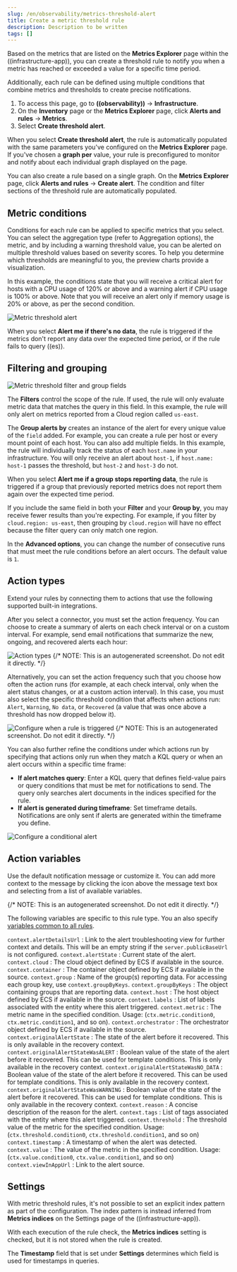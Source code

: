 ```yaml
---
slug: /en/observability/metrics-threshold-alert
title: Create a metric threshold rule
description: Description to be written
tags: []
---
```



<div id="metrics-threshold-alert"></div>

Based on the metrics that are listed on the **Metrics Explorer** page within the ((infrastructure-app)),
you can create a threshold rule to notify you when a metric has reached or exceeded a value for a specific
time period.

Additionally, each rule can be defined using multiple
conditions that combine metrics and thresholds to create precise notifications.

1. To access this page, go to **((observability))** -> **Infrastructure**.
1. On the **Inventory** page or the **Metrics Explorer** page, click **Alerts and rules** -> **Metrics**.
1. Select **Create threshold alert**.

<DocCallOut title="Tip">

When you select **Create threshold alert**, the rule is automatically populated with the same parameters
you've configured on the **Metrics Explorer** page. If you've chosen a **graph per** value, your rule is
preconfigured to monitor and notify about each individual graph displayed on the page.

You can also create a rule based on a single graph. On the **Metrics Explorer** page,
click **Alerts and rules** -> **Create alert**. The condition and filter sections of the threshold rule
are automatically populated.

</DocCallOut>

<div id="metrics-conditions"></div>

## Metric conditions

Conditions for each rule can be applied to specific metrics that you select. You can select the aggregation type (refer to <DocLink slug="/en/observability/aggregation-options">Aggregation options</DocLink>),
the metric, and by including a warning threshold value, you can be alerted on multiple threshold values based on severity scores.
To help you determine which thresholds are meaningful to you, the preview charts provide a visualization.

In this example, the conditions state that you will receive a critical alert for hosts with a CPU usage of 120% or above and a warning alert if CPU usage is 100% or above. Note that you will receive an alert only if memory usage is 20% or above, as per the second condition.

![Metric threshold alert](images/metrics-alert.png)

When you select **Alert me if there's no data**, the rule is triggered if the metrics don't report any data over the
expected time period, or if the rule fails to query ((es)).

<div id="filtering-and-grouping"></div>

## Filtering and grouping
![Metric threshold filter and group fields](images/metrics-alert-filters-and-group.png)

The **Filters** control the scope of the rule. If used, the rule will only evaluate metric data that matches the query in this field. In this example, the rule will only alert on metrics reported from a Cloud region called `us-east`.

The **Group alerts by** creates an instance of the alert for every unique value of the `field` added. For example, you can create a rule per host or every mount point of each host. You can also add multiple fields. In this example, the rule will individually track the status of each `host.name` in your infrastructure. You will only receive an alert about `host-1`, if `host.name: host-1` passes the threshold, but `host-2` and `host-3` do not.

When you select **Alert me if a group stops reporting data**, the rule is triggered if a group that previously reported metrics does not report them again over the expected time period.

<DocCallOut title="Important" color="warning">

If you include the same field in both your **Filter** and your **Group by**, you may receive fewer results than you're expecting. For example, if you filter by `cloud.region: us-east`, then grouping by `cloud.region` will have no effect because the filter query can only match one region.

</DocCallOut>

In the **Advanced options**, you can change the number of consecutive runs that must meet the rule conditions before an alert occurs.
The default value is `1`.

<div id="action-types-metrics"></div>

## Action types

Extend your rules by connecting them to actions that use the following supported built-in integrations.

<AlertingConnectors />

After you select a connector, you must set the action frequency. You can choose to create a summary of alerts on each check interval or on a custom interval. For example, send email notifications that summarize the new, ongoing, and recovered alerts each hour:

![Action types](images/action-alert-summary.png)
{/* NOTE: This is an autogenerated screenshot. Do not edit it directly. */}

Alternatively, you can set the action frequency such that you choose how often the action runs (for example, at each check interval, only when the alert status changes, or at a custom action interval). In this case, you must also select the specific threshold condition that affects when actions run: `Alert`, `Warning`, `No data`, or `Recovered` (a value that was once above a threshold has now dropped below it).

![Configure when a rule is triggered](images/metrics-threshold-run-when-selection.png)
{/* NOTE: This is an autogenerated screenshot. Do not edit it directly. */}

You can also further refine the conditions under which actions run by specifying that actions only run when they match a KQL query or when an alert occurs within a specific time frame:

- **If alert matches query**: Enter a KQL query that defines field-value pairs or query conditions that must be met for notifications to send. The query only searches alert documents in the indices specified for the rule.
- **If alert is generated during timeframe**: Set timeframe details. Notifications are only sent if alerts are generated within the timeframe you define.

![Configure a conditional alert](images/metric-threshold-conditional-alerts.png)

<div id="action_variables"></div>

## Action variables

Use the default notification message or customize it.
You can add more context to the message by clicking the icon above the message text box
and selecting from a list of available variables.

<DocImage size="xl" url="images/metrics-threshold-alert-default-message.png" alt='Default notification message for metric threshold rules with open "Add variable" popup listing available action variables' />
{/* NOTE: This is an autogenerated screenshot. Do not edit it directly. */}

The following variables are specific to this rule type.
You an also specify [variables common to all rules](((kibana-ref))/rule-action-variables.html).

`context.alertDetailsUrl`
  : Link to the alert troubleshooting view for further context and details. This will be an empty string if the `server.publicBaseUrl` is not configured.
`context.alertState`
  : Current state of the alert.
`context.cloud`
  : The cloud object defined by ECS if available in the source.
`context.container`
  : The container object defined by ECS if available in the source.
`context.group`
  : Name of the group(s) reporting data. For accessing each group key, use `context.groupByKeys`.
`context.groupByKeys`
  : The object containing groups that are reporting data.
`context.host`
  : The host object defined by ECS if available in the source.
`context.labels`
  : List of labels associated with the entity where this alert triggered.
`context.metric`
  : The metric name in the specified condition. Usage: (`ctx.metric.condition0`, `ctx.metric.condition1`, and so on).
`context.orchestrator`
  : The orchestrator object defined by ECS if available in the source.
`context.originalAlertState`
  : The state of the alert before it recovered. This is only available in the recovery context.
`context.originalAlertStateWasALERT`
  : Boolean value of the state of the alert before it recovered. This can be used for template conditions. This is only available in the recovery context.
`context.originalAlertStateWasNO_DATA`
  : Boolean value of the state of the alert before it recovered. This can be used for template conditions. This is only available in the recovery context.
`context.originalAlertStateWasWARNING`
  : Boolean value of the state of the alert before it recovered. This can be used for template conditions. This is only available in the recovery context.
`context.reason`
  : A concise description of the reason for the alert.
`context.tags`
  : List of tags associated with the entity where this alert triggered.
`context.threshold`
  : The threshold value of the metric for the specified condition. Usage: (`ctx.threshold.condition0`, `ctx.threshold.condition1`, and so on)
`context.timestamp`
  : A timestamp of when the alert was detected.
`context.value`
  : The value of the metric in the specified condition. Usage: (`ctx.value.condition0`, `ctx.value.condition1`, and so on)
`context.viewInAppUrl`
    : Link to the alert source.

<div id="metrics-alert-settings"></div>

## Settings

With metric threshold rules, it's not possible to set an explicit index pattern as part of the configuration. The index pattern is instead inferred from
**Metrics indices** on the <DocLink slug="/en/observability/configure-settings">Settings</DocLink> page of the ((infrastructure-app)).

With each execution of the rule check, the **Metrics indices** setting is checked, but it is not stored when the rule is created.

The **Timestamp** field that is set under **Settings** determines which field is used for timestamps in queries.
